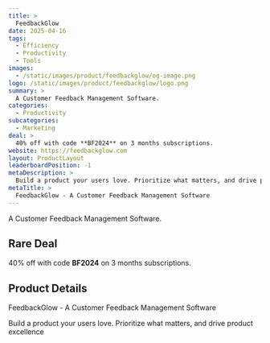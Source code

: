 ```yaml
---
title: >
  FeedbackGlow
date: 2025-04-16
tags:
  - Efficiency
  - Productivity
  - Tools
images:
  - /static/images/product/feedbackglow/og-image.png
logo: /static/images/product/feedbackglow/logo.png
summary: >
  A Customer Feedback Management Software.
categories:
  - Productivity
subcategories:
  - Marketing
deal: >
  40% off with code **BF2024** on 3 months subscriptions.
website: https://feedbackglow.com
layout: ProductLayout
leaderboardPosition: -1
metaDescription: >
  Build a product your users love. Prioritize what matters, and drive product excellence
metaTitle: >
  FeedbackGlow - A Customer Feedback Management Software
---
```

A Customer Feedback Management Software.

## Rare Deal

40% off with code **BF2024** on 3 months subscriptions.

## Product Details

FeedbackGlow - A Customer Feedback Management Software

Build a product your users love. Prioritize what matters, and drive product excellence
